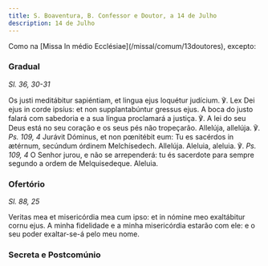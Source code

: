 ```yaml
---
title: S. Boaventura, B. Confessor e Doutor, a 14 de Julho
description: 14 de Julho
---
```


<aside>
  Como na [Missa In médio Ecclésiae](/missal/comum/13doutores), excepto:
</aside>

### Gradual

<em>Sl. 36, 30-31</em>

<div class="side-by-side not-content">
  <span>
    Os justi meditábitur sapiéntiam, et lingua ejus loquétur judícium. ℣. Lex
    Dei ejus in corde ipsíus: et non supplantabúntur gressus ejus. A boca do
    justo falará com sabedoria e a sua língua proclamará a justiça. ℣. A lei do
    seu Deus está no seu coração e os seus pés não tropeçarão. Allelúja,
    allelúja. ℣. <em>Ps. 109, 4</em> Jurávit Dóminus, et non pœnitébit eum: Tu
    es sacérdos in ætérnum, secúndum órdinem Melchísedech. Allelúja. Aleluia,
    aleluia. ℣. <em>Ps. 109, 4</em> O Senhor jurou, e não se arrependerá: tu és
    sacerdote para sempre segundo a ordem de Melquisedeque. Aleluia.
  </span>
</div>

### Ofertório

<em>Sl. 88, 25</em>

<div class="side-by-side not-content">
  <span>
    Veritas mea et misericórdia mea cum ipso: et in nómine meo exaltábitur cornu
    ejus. A minha fidelidade e a minha misericórdia estarão com ele: e o seu
    poder exaltar-se-á pelo meu nome.
  </span>
</div>

### Secreta e Postcomúnio


<LinkCard
  href="/missal/comum/12confessorespontifices2"
  title="Confessores Pontífices - Missa Sacerdótes tui"
/>
